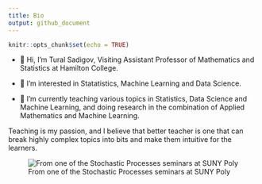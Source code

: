 ```yaml
---
title: Bio
output: github_document
---
```


```r
knitr::opts_chunk$set(echo = TRUE)
```

-   👋 Hi, I'm Tural Sadigov, Visiting Assistant Professor of Mathematics and Statistics at Hamilton College.

-   👀 I'm interested in Statatistics, Machine Learning and Data Science.

-   🌱 I'm currently teaching various topics in Statistics, Data Science and Machine Learning, and doing research in the combination of Applied Mathematics and Machine Learning.

Teaching is my passion, and I believe that better teacher is one that can break highly complex topics into bits and make them intuitive for the learners.

![From one of the Stochastic Processes seminars at SUNY Poly](/Users/tsadigov/Desktop/turalsadigov/teaching.png)

